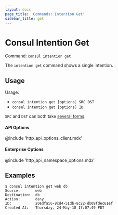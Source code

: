 ```yaml
---
layout: docs
page_title: 'Commands: Intention Get'
sidebar_title: get
---
```


# Consul Intention Get

Command: `consul intention get`

The `intention get` command shows a single intention.

## Usage

Usage:

- `consul intention get [options] SRC DST`
- `consul intention get [options] ID`

`SRC` and `DST` can both take [several forms](/docs/commands/intention#source-and-destination-naming).

#### API Options

@include 'http_api_options_client.mdx'

#### Enterprise Options

@include 'http_api_namespace_options.mdx'

## Examples

```shell-session
$ consul intention get web db
Source:       web
Destination:  db
Action:       deny
ID:           20edfa56-9cd4-51db-8c22-db09fdec61ef
Created At:   Thursday, 24-May-18 17:07:49 PDT
```
